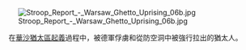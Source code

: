 [[File:Stroop_Report_-_Warsaw_Ghetto_Uprising_06b.jpg|center]]

<center>在[[華沙猶太區起義|華沙猶太區起義]]過程中，被德軍俘虜和從防空洞中被強行拉出的猶太人。</center>
